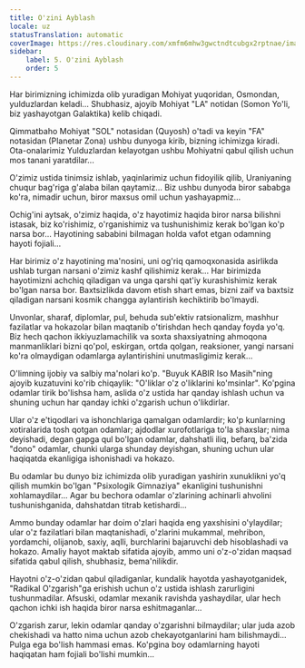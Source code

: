 ```yaml
---
title: O'zini Ayblash
locale: uz
statusTranslation: automatic
coverImage: https://res.cloudinary.com/xmfm6mhw3gwctndtcubgx2rptnae/image/upload/v1740468922/small_cover_tratado_de_psicologia_revolucionaria_a4c0dca4e0.webp
sidebar:
    label: 5. O'zini Ayblash
    order: 5
---
```

Har birimizning ichimizda olib yuradigan Mohiyat yuqoridan, Osmondan, yulduzlardan keladi... Shubhasiz, ajoyib Mohiyat "LA" notidan (Somon Yo'li, biz yashayotgan Galaktika) kelib chiqadi.

Qimmatbaho Mohiyat "SOL" notasidan (Quyosh) o'tadi va keyin "FA" notasidan (Planetar Zona) ushbu dunyoga kirib, bizning ichimizga kiradi. Ota-onalarimiz Yulduzlardan kelayotgan ushbu Mohiyatni qabul qilish uchun mos tanani yaratdilar...

O'zimiz ustida tinimsiz ishlab, yaqinlarimiz uchun fidoyilik qilib, Uraniyaning chuqur bag'riga g'alaba bilan qaytamiz... Biz ushbu dunyoda biror sababga ko'ra, nimadir uchun, biror maxsus omil uchun yashayapmiz...

Ochig'ini aytsak, o'zimiz haqida, o'z hayotimiz haqida biror narsa bilishni istasak, biz ko'rishimiz, o'rganishimiz va tushunishimiz kerak bo'lgan ko'p narsa bor... Hayotining sababini bilmagan holda vafot etgan odamning hayoti fojiali...

Har birimiz o'z hayotining ma'nosini, uni og'riq qamoqxonasida asirlikda ushlab turgan narsani o'zimiz kashf qilishimiz kerak... Har birimizda hayotimizni achchiq qiladigan va unga qarshi qat'iy kurashishimiz kerak bo'lgan narsa bor. Baxtsizlikda davom etish shart emas, bizni zaif va baxtsiz qiladigan narsani kosmik changga aylantirish kechiktirib bo'lmaydi.

Unvonlar, sharaf, diplomlar, pul, behuda sub'ektiv ratsionalizm, mashhur fazilatlar va hokazolar bilan maqtanib o'tirishdan hech qanday foyda yo'q. Biz hech qachon ikkiyuzlamachilik va soxta shaxsiyatning ahmoqona manmanliklari bizni qo'pol, eskirgan, ortda qolgan, reaksioner, yangi narsani ko'ra olmaydigan odamlarga aylantirishini unutmasligimiz kerak...

O'limning ijobiy va salbiy ma'nolari ko'p. "Buyuk KABIR Iso Masih"ning ajoyib kuzatuvini ko'rib chiqaylik: "O'liklar o'z o'liklarini ko'msinlar". Ko'pgina odamlar tirik bo'lishsa ham, aslida o'z ustida har qanday ishlash uchun va shuning uchun har qanday ichki o'zgarish uchun o'likdirlar.

Ular o'z e'tiqodlari va ishonchlariga qamalgan odamlardir; ko'p kunlarning xotiralarida tosh qotgan odamlar; ajdodlar xurofotlariga to'la shaxslar; nima deyishadi, degan gapga qul bo'lgan odamlar, dahshatli iliq, befarq, ba'zida "dono" odamlar, chunki ularga shunday deyishgan, shuning uchun ular haqiqatda ekanligiga ishonishadi va hokazo.

Bu odamlar bu dunyo biz ichimizda olib yuradigan yashirin xunuklikni yo'q qilish mumkin bo'lgan "Psixologik Gimnaziya" ekanligini tushunishni xohlamaydilar... Agar bu bechora odamlar o'zlarining achinarli ahvolini tushunishganida, dahshatdan titrab ketishardi...

Ammo bunday odamlar har doim o'zlari haqida eng yaxshisini o'ylaydilar; ular o'z fazilatlari bilan maqtanishadi, o'zlarini mukammal, mehribon, yordamchi, olijanob, saxiy, aqlli, burchlarini bajaruvchi deb hisoblashadi va hokazo. Amaliy hayot maktab sifatida ajoyib, ammo uni o'z-o'zidan maqsad sifatida qabul qilish, shubhasiz, bema'nilikdir.

Hayotni o'z-o'zidan qabul qiladiganlar, kundalik hayotda yashayotganidek, "Radikal O'zgarish"ga erishish uchun o'z ustida ishlash zarurligini tushunmadilar. Afsuski, odamlar mexanik ravishda yashaydilar, ular hech qachon ichki ish haqida biror narsa eshitmaganlar...

O'zgarish zarur, lekin odamlar qanday o'zgarishni bilmaydilar; ular juda azob chekishadi va hatto nima uchun azob chekayotganlarini ham bilishmaydi... Pulga ega bo'lish hammasi emas. Ko'pgina boy odamlarning hayoti haqiqatan ham fojiali bo'lishi mumkin...

